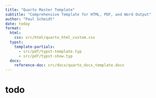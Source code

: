 ```yaml
---
title: "Quarto Master Template"
subtitle: "Comprehensive Template for HTML, PDF, and Word Output"
author: "Paul Schmidt"
date: today
format:
  html:
    css: src/html/quarto_html_custom.css
  typst:
    template-partials:
      - src/pdf/typst-template.typ
      - src/pdf/typst-show.typ
  docx:
    reference-doc: src/docx/quarto_docx_template.docx
---
```


# todo

